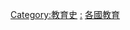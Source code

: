 {{Categories by country|nocat}}

[[Category:教育史|Category:教育史]]
[[Category:各國文化史|:]]
[[Category:各國教育|]]